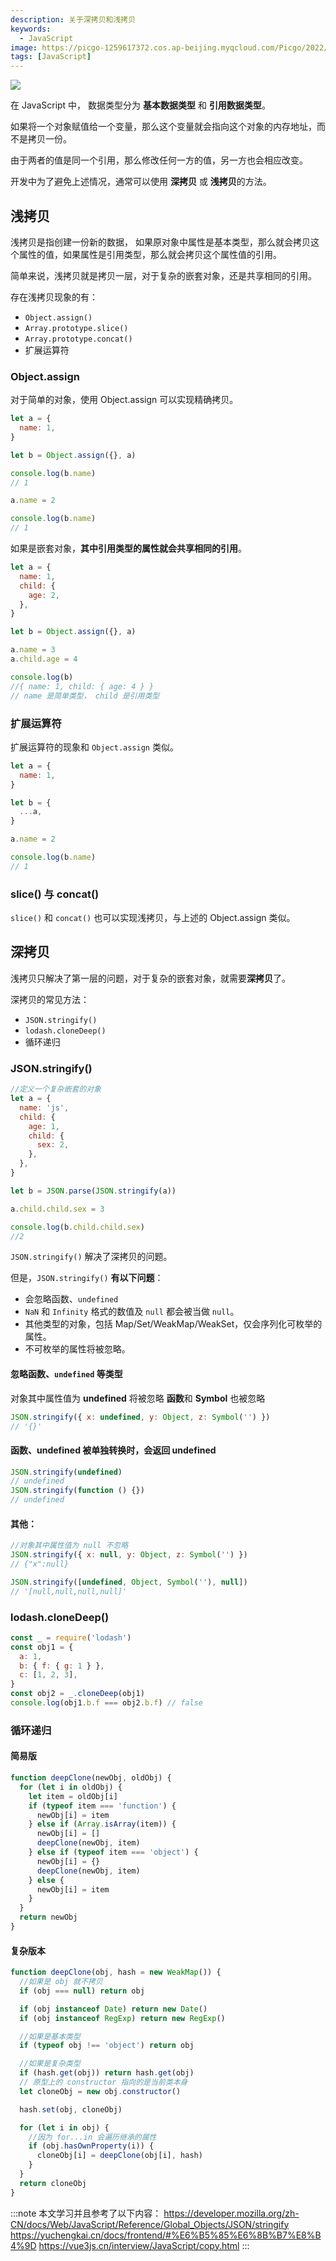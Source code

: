 ---
description: 关于深拷贝和浅拷贝
keywords:
  - JavaScript
image: https://picgo-1259617372.cos.ap-beijing.myqcloud.com/Picgo/2022/01/19-11-28-23-404Lab.jpeg
tags: [JavaScript]
---


<img
  className='Badges'
  src='https://picgo-1259617372.cos.ap-beijing.myqcloud.com/logo_chen_%E7%B4%AB%E8%89%B2.svg'
/>

在 JavaScript 中， 数据类型分为 **基本数据类型** 和 **引用数据类型**。

如果将一个对象赋值给一个变量，那么这个变量就会指向这个对象的内存地址，而不是拷贝一份。

由于两者的值是同一个引用，那么修改任何一方的值，另一方也会相应改变。

开发中为了避免上述情况，通常可以使用 **深拷贝** 或 **浅拷贝**的方法。

## 浅拷贝

浅拷贝是指创建一份新的数据， 如果原对象中属性是基本类型，那么就会拷贝这个属性的值，如果属性是引用类型，那么就会拷贝这个属性值的引用。

简单来说，浅拷贝就是拷贝一层，对于复杂的嵌套对象，还是共享相同的引用。

存在浅拷贝现象的有：

- `Object.assign()`
- `Array.prototype.slice()`
- `Array.prototype.concat()`
- 扩展运算符

### Object.assign

对于简单的对象，使用 Object.assign 可以实现精确拷贝。

```js
let a = {
  name: 1,
}

let b = Object.assign({}, a)

console.log(b.name)
// 1

a.name = 2

console.log(b.name)
// 1
```

如果是嵌套对象，**其中引用类型的属性就会共享相同的引用**。

```js
let a = {
  name: 1,
  child: {
    age: 2,
  },
}

let b = Object.assign({}, a)

a.name = 3
a.child.age = 4

console.log(b)
//{ name: 1, child: { age: 4 } }
// name 是简单类型， child 是引用类型
```

### 扩展运算符

扩展运算符的现象和 `Object.assign` 类似。

```js
let a = {
  name: 1,
}

let b = {
  ...a,
}

a.name = 2

console.log(b.name)
// 1
```

### slice() 与 concat()

`slice()` 和 `concat()` 也可以实现浅拷贝，与上述的 Object.assign 类似。

## 深拷贝

浅拷贝只解决了第一层的问题，对于复杂的嵌套对象，就需要**深拷贝**了。

深拷贝的常见方法：

- `JSON.stringify()`
- `lodash.cloneDeep()`
- 循环递归

### JSON.stringify()

```js
//定义一个复杂嵌套的对象
let a = {
  name: 'js',
  child: {
    age: 1,
    child: {
      sex: 2,
    },
  },
}

let b = JSON.parse(JSON.stringify(a))

a.child.child.sex = 3

console.log(b.child.child.sex)
//2
```

`JSON.stringify()` 解决了深拷贝的问题。

但是，`JSON.stringify()` **有以下问题**：

- 会忽略函数、`undefined`
- `NaN` 和 `Infinity` 格式的数值及 `null` 都会被当做 `null`。
- 其他类型的对象，包括 Map/Set/WeakMap/WeakSet，仅会序列化可枚举的属性。
- 不可枚举的属性将被忽略。

#### 忽略函数、`undefined` 等类型

对象其中<Highlight colorName='yellow'>属性值</Highlight>为 **undefined** 将被忽略 **函数**和 **Symbol** 也被忽略

```js
JSON.stringify({ x: undefined, y: Object, z: Symbol('') })
// '{}'
```

#### 函数、undefined 被**单独转换**时，会返回 undefined

```js
JSON.stringify(undefined)
// undefined
JSON.stringify(function () {})
// undefined
```

#### 其他：

```js
//对象其中属性值为 null 不忽略
JSON.stringify({ x: null, y: Object, z: Symbol('') })
// {"x":null}

JSON.stringify([undefined, Object, Symbol(''), null])
// '[null,null,null,null]'
```

### lodash.cloneDeep()

```js
const _ = require('lodash')
const obj1 = {
  a: 1,
  b: { f: { g: 1 } },
  c: [1, 2, 3],
}
const obj2 = _.cloneDeep(obj1)
console.log(obj1.b.f === obj2.b.f) // false
```

### 循环递归

#### 简易版

```js
function deepClone(newObj, oldObj) {
  for (let i in oldObj) {
    let item = oldObj[i]
    if (typeof item === 'function') {
      newObj[i] = item
    } else if (Array.isArray(item)) {
      newObj[i] = []
      deepClone(newObj, item)
    } else if (typeof item === 'object') {
      newObj[i] = {}
      deepClone(newObj, item)
    } else {
      newObj[i] = item
    }
  }
  return newObj
}
```

#### 复杂版本

```js
function deepClone(obj, hash = new WeakMap()) {
  //如果是 obj 就不拷贝
  if (obj === null) return obj

  if (obj instanceof Date) return new Date()
  if (obj instanceof RegExp) return new RegExp()

  //如果是基本类型
  if (typeof obj !== 'object') return obj

  //如果是复杂类型
  if (hash.get(obj)) return hash.get(obj)
  // 原型上的 constructor 指向的是当前类本身
  let cloneObj = new obj.constructor()

  hash.set(obj, cloneObj)

  for (let i in obj) {
    //因为 for...in 会遍历继承的属性
    if (obj.hasOwnProperty(i)) {
      cloneObj[i] = deepClone(obj[i], hash)
    }
  }
  return cloneObj
}
```

:::note 本文学习并且参考了以下内容：
https://developer.mozilla.org/zh-CN/docs/Web/JavaScript/Reference/Global_Objects/JSON/stringify
https://yuchengkai.cn/docs/frontend/#%E6%B5%85%E6%8B%B7%E8%B4%9D
https://vue3js.cn/interview/JavaScript/copy.html
:::
